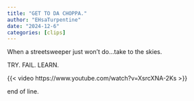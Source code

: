 ```yaml
---
title: "GET TO DA CHOPPA."
author: "EHsaTurpentine"
date: "2024-12-6"
categories: [clips]
---
```


When a streetsweeper just won't do...take to the skies.

TRY. FAIL. LEARN. 

{{< video https://www.youtube.com/watch?v=XsrcXNA-2Ks >}}

end of line.